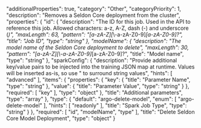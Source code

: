   "additionalProperties": true,
  "category": "Other",
  "categoryPriority": 1,
  "description": "Removes a Seldon Core deployment from the cluster",
  "properties": {
    "id": {
      "description": "The ID for this job. Used in the API to reference this job. Allowed characters: a-z, A-Z, dash (-) and underscore (_)",
      "maxLength": 63,
      "pattern": "[a-zA-Z][_\\-a-zA-Z0-9]*[a-zA-Z0-9]?",
      "title": "Job ID",
      "type": "string"
    },
    "modelName": {
      "description": "The model name of the Seldon Core deployment to delete",
      "maxLength": 30,
      "pattern": "[a-zA-Z][\\-a-zA-Z0-9]*[a-zA-Z0-9]?",
      "title": "Model name",
      "type": "string"
    },
    "sparkConfig": {
      "description": "Provide additional key/value pairs to be injected into the training JSON map at runtime. Values will be inserted as-is, so use \" to surround string values",
      "hints": [
        "advanced"
      ],
      "items": {
        "properties": {
          "key": {
            "title": "Parameter Name",
            "type": "string"
          },
          "value": {
            "title": "Parameter Value",
            "type": "string"
          }
        },
        "required": [
          "key"
        ],
        "type": "object"
      },
      "title": "Additional parameters",
      "type": "array"
    },
    "type": {
      "default": "argo-delete-model",
      "enum": [
        "argo-delete-model"
      ],
      "hints": [
        "readonly"
      ],
      "title": "Spark Job Type",
      "type": "string"
    }
  },
  "required": [
    "id",
    "modelName",
    "type"
  ],
  "title": "Delete Seldon Core Model Deployment",
  "type": "object"
}
